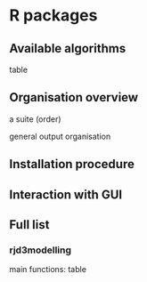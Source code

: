 # R packages {.unnumbered}

## Available algorithms 

table

## Organisation overview 

a suite (order)

general output organisation

## Installation procedure 



## Interaction with GUI


## Full list

### rjd3modelling 

main functions: table 